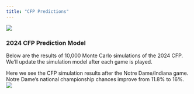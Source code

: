```yaml
---
title: "CFP Predictions"
---
```


[![](banner.jpg)](https://amzn.to/3OcowMU)

### 2024 CFP Prediction Model

Below are the results of 10,000 Monte Carlo simulations of the 2024 CFP. We'll update the simulation model after each game is played.

Here we see the CFP simulation results after the Notre Dame/Indiana game. Notre Dame's national championship chances improve from 11.8% to 16%. 
![](cfp12_fill_PostND.png)

